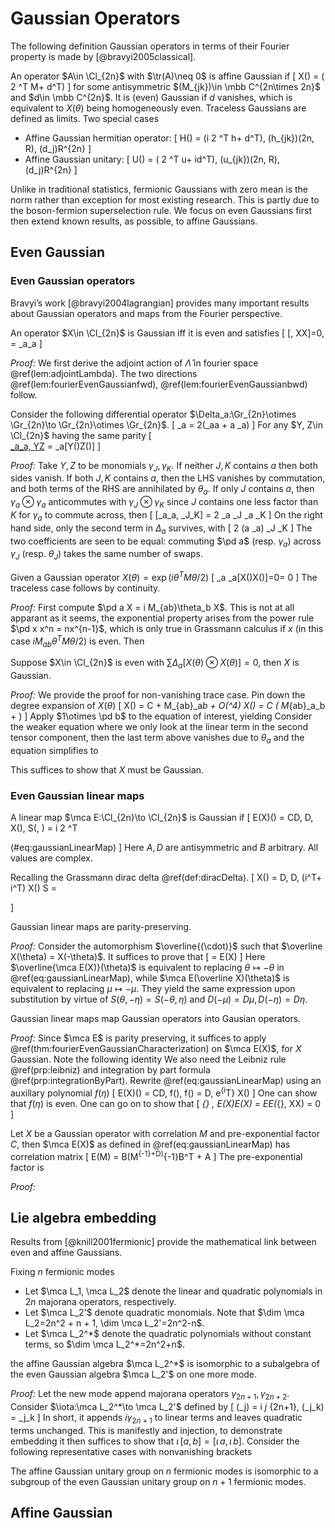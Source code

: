 # Gaussian Operators
The following definition Gaussian operators in terms of their 
Fourier property is made by [@bravyi2005classical].

::: {.definition #gaussianDef name="Gaussian operator"}
An operator $A\in \Cl_{2n}$ with $\tr(A)\neq 0$ is affine Gaussian if 
\[ 
    X(\theta) = \exp\left(\df 1 2 \theta^T M\theta + d^T\theta\right)
\] 
for some antisymmetric $(M_{jk})\in \mbb C^{2n\times 2n}$ and 
$d\in \mbb C^{2n}$. It is (even) Gaussian if $d$ vanishes, which is 
equivalent to $X(\theta)$ being homogeneously even. 
Traceless Gaussians are defined as limits.
Two special cases

- Affine Gaussian hermitian operator: 
\[ 
    H(\theta) = \exp\left(\df i 2 \theta^T h\theta + d^T\theta\right), 
    \quad (h_{jk})\in \mfk{so}(2n, \mbb R), \quad (d_j)\in \mbb R^{2n}
\] 
- Affine Gaussian unitary: 
\[ 
    U(\theta) = \exp\left(\df 1 2 \theta^T u\theta + id^T\theta\right), 
    \quad (u_{jk})\in \mfk{so}(2n, \mbb R), \quad (d_j)\in \mbb R^{2n}
\] 
:::
Unlike in traditional statistics, fermionic Gaussians with zero mean 
is the norm rather than exception for most existing research. This is 
partly due to the boson-fermion superselection rule. 
We focus on even Gaussians first then extend known results, as possible, 
to affine Gaussians. 

## Even Gaussian
### Even Gaussian operators
Bravyi's work [@bravyi2004lagrangian] provides many important 
results about Gaussian operators and maps from the Fourier perspective. 

::: {.theorem #fourierEvenGaussianCharacterization 
name="fourier characterization of Gaussian operators"}

An operator $X\in \Cl_{2n}$ is Gaussian iff it is even and satisfies 
\[ 
    [\hat \Lambda, X\otimes X]=0, \quad \hat \Lambda = \gamma_a\otimes \gamma_a
\] 
:::

_Proof:_ We first derive the adjoint action of $\hat \Lambda$ in fourier space 
\@ref(lem:adjointLambda). 
The two directions \@ref(lem:fourierEvenGaussianfwd), 
\@ref(lem:fourierEvenGaussianbwd) follow. 

::: {.lemma #adjointLambda}
Consider the following differential operator 
$\Delta_a:\Gr_{2n}\otimes \Gr_{2n}\to \Gr_{2n}\otimes \Gr_{2n}$. 
\[ 
    \Delta_a = 2(\theta_a\otimes \pd a + \pd a \otimes \theta_a)
\] 
For any $Y, Z\in \Cl_{2n}$ having the same parity 
\[  
    [\gamma_a\otimes \gamma_a, Y\otimes Z](\theta) = \Delta_a[Y(\theta)\otimes Z(\theta)]
\] 
:::
_Proof:_ Take $Y, Z$ to be monomials $\gamma_J, \gamma_K$. 
If neither $J, K$ contains $a$ then both sides vanish. 
If both $J, K$ contains $a$, then the LHS vanishes by commutation, 
and both terms of the RHS are annihilated by $\theta_a$. 
If only $J$ contains $a$, then $\gamma_a\otimes \gamma_a$ anticommutes with 
$\gamma_J\otimes \gamma_K$ since $J$ contains one less factor than $K$ for $\gamma_a$ 
to commute across, then 
\[ 
    [\gamma_a\otimes \gamma_a, \gamma_J\otimes \gamma_K] 
    = 2 \gamma_a \gamma_J \otimes \gamma_a \gamma_K 
\] 
On the right hand side, only the second term in $\Delta_a$ survives, with 
\[ 
    2 (\pd a \otimes \theta_a) \theta_J \otimes \theta_K 
\] 
The two coefficients are seen to be equal: commuting $\pd a$ (resp. $\gamma_a$) 
across $\gamma_J$ (resp. $\theta_J$) takes the same number of swaps. 

::: {.lemma #fourierEvenGaussianfwd}

Given a Gaussian operator $X(\theta)=\exp(i\theta^TM\theta/2)$
\[ 
    \sum_a \Delta_a[X(\theta)\otimes X(\theta)]=0\implies [\Lambda, X\otimes X] = 0 
\] 
The traceless case follows by continuity. 
:::

_Proof:_ First compute $\pd a X = i M_{ab}\theta_b X$. This is not at all 
apparant as it seems, the exponential property arises from the power rule 
$\pd x x^n = nx^{n-1}$, which is only true in Grassmann calculus if 
$x$ (in this case $iM_{ab}\theta^TM\theta/2$) is even. Then 
\begin{equation}\begin{aligned}
\left[\hat \Lambda, X\otimes X\right](\theta)
&= 2\sum_a \left(\theta_a \otimes \pd a + \pd a \otimes \theta_a \right)
\exp\left(\df i 2 \theta^T M \theta\right)^{\otimes 2} \\ 
&= 2\sum_{a, b} \theta_a X \otimes iM_{ab} \theta_b X + iM_{ab} \theta_b X \otimes \theta_a X  \\ 
&= 2 i \sum_{a, b} M_{ab} (\theta_a \otimes \theta_b) (X\otimes X) = 0
\end{aligned}\end{equation}

::: {.lemma #fourierEvenGaussianbwd}
Suppose $X\in \Cl_{2n}$ is even with $\sum \Delta_a [X(\theta)\otimes X(\theta)]=0$, 
then $X$ is Gaussian. 
:::

_Proof:_ We provide the proof for non-vanishing trace case. 
Pin down the degree expansion of $X(\theta)$ 
\[ 
    X(\theta) = C + \df{iC}{2} M_{ab}\theta_a\theta_b + O(\theta^4) 
    \iff X(\theta) = C \exp\left(\df{i}{2} M_{ab}\theta_a\theta_b + \cdots\right)
\] 
Apply $1\otimes \pd b$ to the equation of interest, yielding 
\begin{aligned}
    0 &= (1\otimes \pd b) \sum_a (\theta_a X \otimes \pd a X + \pd a X\otimes \theta_a X) \\ 
    &= \sum_a \theta_aX \otimes \pd {ba}^2 X + \pd a X \otimes (\delta_{ab}X - \theta_a \pd b X) \\ 
    &= \pd b X \otimes X + \sum_a \theta_aX \otimes \pd {ba}^2 X - \pd a X \otimes \theta_a \pd b X \\
\end{aligned}
Consider the weaker equation where we only look at the linear term in the second 
tensor component, then the last term above vanishes due to $\theta_a$ 
and the equation simplifies to 
\begin{aligned}
    0 &= \pd b X \otimes C + \sum_a \theta_aX \otimes \df{iC}{2}M_{ab} \implies 
    0 = \pd b X + \df i 2 \sum_a M_{ab} \theta_a X 
\end{aligned}
This suffices to show that $X$ must be Gaussian.


### Even Gaussian linear maps
::: {.definition #gaussianMapDef name="Gaussian linear map"}
A linear map $\mca E:\Cl_{2n}\to \Cl_{2n}$ is Gaussian if 
\[ 
    \mca E(X)(\theta) = C\int D\eta\, D\mu\, 
    \exp \left[S(\theta, \eta) + i \eta^T \mu\right] X(\mu), \quad 
    S(\theta, \eta) = \df i 2 \begin{pmatrix}
        \theta \\ \eta
    \end{pmatrix} ^T \begin{pmatrix}
        A & B \\ -B^T & D 
    \end{pmatrix} \begin{pmatrix}
        \theta \\ \eta
    \end{pmatrix}
    (\#eq:gaussianLinearMap)
\] 
Here $A, D$ are antisymmetric and $B$ arbitrary. All values are complex. 
:::

::: {.example #identityExample name="identity map"}
Recalling the Grassmann dirac delta \@ref(def:diracDelta). 
\[ 
    X(\theta) = \int D\eta\, D\mu\, \exp(i\theta^T\eta + i\eta^T\mu) X(\mu) 
    \implies S = \begin{pmatrix}
        0 & I \\ -I & 0
    \end{pmatrix}
\] 
:::

::: {.proposition}
Gaussian linear maps are parity-preserving. 
:::
_Proof:_ Consider the automorphism $\overline{(\cdot)}$ 
such that $\overline X(\theta) = X(-\theta)$. It suffices to prove that 
\[ 
    \overline{\mca E(X)} = \mca E(\overline X)
\] 
Here $\overline{\mca E(X)}(\theta)$ is equivalent to replacing 
$\theta\mapsto -\theta$ in \@ref(eq:gaussianLinearMap), while $\mca E(\overline X)(\theta)$ 
is equivalent to replacing $\mu\mapsto -\mu$. 
They yield the same expression upon substitution by virtue of $S(\theta, -\eta) = S(-\theta, \eta)$ 
and $D(-\mu) = D\mu, D(-\eta) = D\eta$. 


::: {.proposition}
Gaussian linear maps map Gaussian operators into Gausian operators. 
:::
_Proof:_ Since $\mca E$ is parity preserving, it suffices to apply 
\@ref(thm:fourierEvenGaussianCharacterization) on $\mca E(X)$, for $X$ Gaussian. 
Note the following identity 
\begin{equation}
    \sum_a (\theta_a\otimes \pd {\theta_a} + \pd {\theta_a}\otimes \theta_a) 
        (e^{i\theta^TB\eta})^{\otimes 2}
    = -\sum_a (\eta_a\otimes \pd {\eta_a} + \pd {\eta_a}\otimes \eta_a) 
        (e^{i\theta^TB\eta})^{\otimes 2}
    (\#eq:convenientIdentity)
\end{equation}
We also need the Leibniz rule \@ref(prp:leibniz) and integration 
by part formula \@ref(prp:integrationByPart). Rewrite \@ref(eq:gaussianLinearMap) 
using an auxillary polynomial $f(\eta)$ 
\[ 
    \mca E(X)(\theta) = C\int D\eta\, 
    \exp \left[S(\theta, \eta)\right] f(\eta), \quad 
    f(\eta) = \int D\mu\, e^{i\eta^T\mu} X(\mu)
\] 
One can show that $f(\eta)$ is even. One can go on to show that 
\[ 
    \Lambda_{\mrm{ad}} \, \mca E(X)\otimes \mca E(X) 
    = \mca E\otimes \mca E(\Lambda_{\mrm{ad}}\, X\otimes X) = 0
\] 

::: {.proposition name="effect of Gaussian linear maps"}
Let $X$ be a Gaussian operator with correlation $M$ and pre-exponential 
factor $C$, then $\mca E(X)$ as defined in \@ref(eq:gaussianLinearMap) 
has correlation matrix 
\[ 
    \mca E(M) = B(M^{-1}+D)^{-1}B^T + A 
\] 
The pre-exponential factor is 
\begin{aligned}
    \tr\, \mca E(X) &= C (-1)^n \Pf(M)\Pf(M^{-1}+D)\tr(X) \\ 
    \tr[\mca E(X)]^2 &= C^2 \det (I+MD)\tr(X)^2
\end{aligned}
:::

_Proof:_ 

## Lie algebra embedding
Results from [@knill2001fermionic] provide the mathematical 
link between even and affine Gaussians. 

::: {.definition #gaussianLie name="Gaussian Lie groups and algebras"}
Fixing $n$ fermionic modes

- Let $\mca L_1, \mca L_2$ denote the linear and quadratic polynomials in $2n$ 
    majorana operators, respectively. 
- Let $\mca L_2'$ denote quadratic monomials. 
    Note that $\dim \mca L_2=2n^2 + n + 1, \dim \mca L_2'=2n^2-n$. 
- Let $\mca L_2^*$ denote the quadratic polynomials without constant terms, so 
    $\dim \mca L_2^*=2n^2+n$. 
:::

::: {.theorem #evenReduction name="even Gaussian algebra reduction"}
the affine Gaussian algebra $\mca L_2^*$ is isomorphic to a subalgebra 
of the even Gaussian algebra $\mca L_2'$ on one more mode.
:::

_Proof:_ Let the new mode append majorana operators $\gamma_{2n+1}, \gamma_{2n+2}$. 
Consider $\iota:\mca L_2^*\to \mca L_2'$ defined by 
\[ 
    \iota(\gamma_j) = i \gamma_j \gamma_{2n+1}, \quad 
    \iota(\gamma_j\gamma_k) = \gamma_j\gamma_k
\] 
In short, it appends $i\gamma_{2n+1}$ to linear terms and 
leaves quadratic terms unchanged. This is manifestly and injection, to 
demonstrate embedding it then suffices to show that 
$\iota\, [a, b] = [\iota\, a, \iota\, b]$. Consider the following representative 
cases with nonvanishing brackets
\begin{aligned}
    \iota\, [\gamma_1, \gamma_2] &= \iota(2\gamma_1\gamma_2) = 2\gamma_1\gamma_2 \\ 
    [\iota\, \gamma_1, \iota\, \gamma_2] 
    &= [i\gamma_1\gamma_{2n+1}, i\gamma_2\gamma_{2n+1}] = 2\gamma_1\gamma_2 \\ 
    \iota[\gamma_1, \gamma_1\gamma_2] 
    &= \iota(2\gamma_2) = 2i\gamma_2\gamma_{2n+1} \\ 
    [\iota\, \gamma_1, \iota\, \gamma_1\gamma_2] 
    &= [i\gamma_1\gamma_{2n+1}, \gamma_1\gamma_2] = 2i\gamma_2\gamma_{2n+1}
\end{aligned}

::: {.corollary #evenReductionCor name="even Gaussian unitary reduction"}
The affine Gaussian unitary group on $n$ fermionic modes is isomorphic to 
a subgroup of the even Gaussian unitary group on $n+1$ fermionic modes. 
:::

## Affine Gaussian
